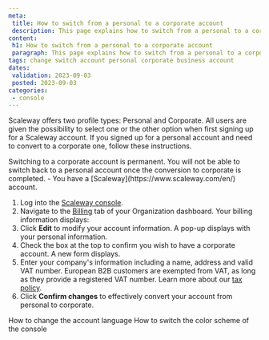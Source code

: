 ```yaml
---
meta:
 title: How to switch from a personal to a corporate account
 description: This page explains how to switch from a personal to a corporate account using the Scaleway console.
content:
 h1: How to switch from a personal to a corporate account
 paragraph: This page explains how to switch from a personal to a corporate account using the Scaleway console.
tags: change switch account personal corporate business account
dates:
 validation: 2023-09-03
 posted: 2023-09-03
categories:
 - console
---
```



Scaleway offers two profile types: Personal and Corporate. All users are given the possibility to select one or the other option when first signing up for a Scaleway account. If you signed up for a personal account and need to convert to a corporate one, follow these instructions.


<Message type="important">
 Switching to a corporate account is permanent. You will not be able to switch back to a personal account once the conversion to corporate is completed.
</Message>


<Message type="requirement">
 - You have a [Scaleway](https://www.scaleway.com/en/) account.
</Message>


1. Log into the [Scaleway console](https://console.scaleway.com).
2. Navigate to the [Billing](https://www.scaleway.com/en/docs/faq/billing) tab of your Organization dashboard. Your billing information displays:
    <Lightbox src="scaleway-billing-info.webp" alt="" />
3. Click <Icon name="edit" /> **Edit** to modify your account information. A pop-up displays with your personal information.
    <Lightbox src="scaleway-billing-personal-info.webp" alt="" />
4. Check the box at the top to confirm you wish to have a corporate account. A new form displays.
    <Lightbox src="scaleway-billing-corporate-info.webp" alt="" />
5. Enter your company's information including a name, address and valid VAT number.
    <Message type="note">
    European B2B customers are exempted from VAT, as long as they provide a registered VAT number. Learn more about our [tax policy](/faq/billing/#do-the-prices-shown-on-the-website-include-eu-vat).
    </Message>
6. Click **Confirm changes** to effectively convert your account from personal to corporate.


<Navigation title="See Also">
 <PreviousButton to="/console/account/how-to/change-language/">How to change the account language</PreviousButton>
 <NextButton to="/console/account/how-to/change-console-appearance/">How to switch the color scheme of the console</NextButton>
</Navigation>
